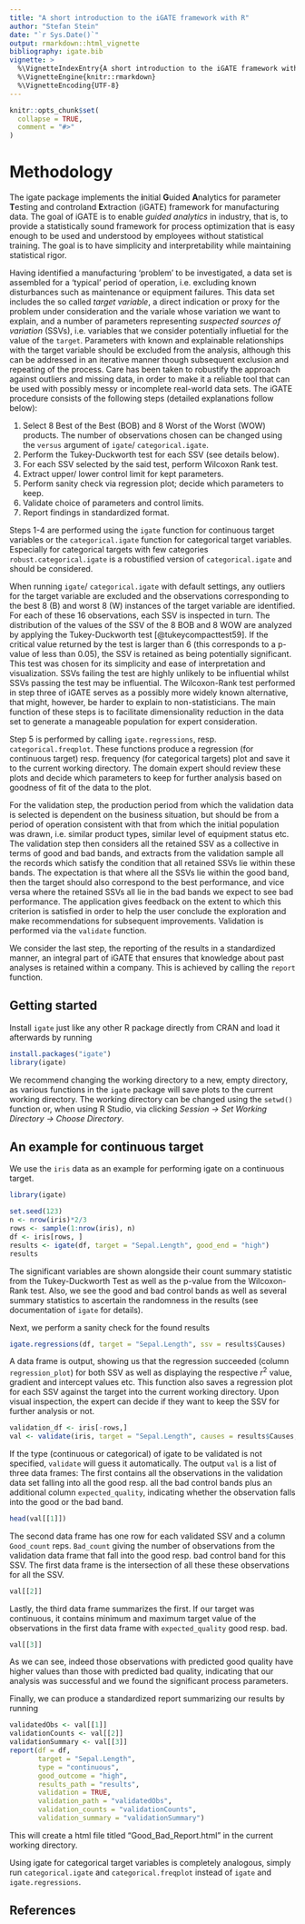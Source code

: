 ```yaml
---
title: "A short introduction to the iGATE framework with R"
author: "Stefan Stein"
date: "`r Sys.Date()`"
output: rmarkdown::html_vignette
bibliography: igate.bib
vignette: >
  %\VignetteIndexEntry{A short introduction to the iGATE framework with R}
  %\VignetteEngine{knitr::rmarkdown}
  %\VignetteEncoding{UTF-8}
---
```


```r
knitr::opts_chunk$set(
  collapse = TRUE,
  comment = "#>"
)
```

# Methodology

The igate package implements the **i**nitial **G**uided **A**nalytics for parameter **T**esting and controland **E**xtraction (iGATE) framework for manufacturing data. The goal of iGATE is to enable *guided analytics* in industry, that is, to provide a statistically sound framework for process optimization that is easy enough to be used and understood by employees without statistical training. The goal is to have simplicity and interpretability while maintaining statistical rigor.

Having identified a manufacturing ‘problem’ to be investigated, a data set is assembled for a ‘typical’ period of
operation, i.e. excluding known disturbances such as maintenance or equipment failures. This
data set includes the so called *target variable*, a direct indication or proxy for the problem under
consideration and the variale whose variation we want to explain, and a number of parameters representing *suspected sources of variation*
(SSVs), i.e. variables that we consider potentially influetial for the value of the `target`. Parameters with known and explainable relationships with the target variable should be
excluded from the analysis, although this can be addressed in an iterative manner though
subsequent exclusion and repeating of the process. Care has been taken to robustify the approach against outliers and missing data, in order to make it a reliable tool that can be used with possibly messy or incomplete real-world data sets. The iGATE procedure consists of the following steps (detailed explanations follow below):

1. Select 8 Best of the Best (BOB) and 8 Worst of the Worst (WOW) products. The number of observations chosen can be changed using the `versus` argument of `igate`/ `categorical.igate`.
1. Perform the Tukey-Duckworth test for each SSV (see details below).
1. For each SSV selected by the said test, perform Wilcoxon Rank test.
1. Extract upper/ lower control limit for kept parameters.
1. Perform sanity check via regression plot; decide which parameters to keep.
1. Validate choice of parameters and control limits.
1. Report findings in standardized format.

Steps 1-4 are performed using the `igate` function for continuous target variables or the `categorical.igate` function for categorical target variables. Especially for categorical targets with few categories `robust.categorical.igate` is a robustified version of `categorical.igate` and should be considered.

When running `igate`/ `categorical.igate` with default settings, any outliers for the target variable are excluded and the observations corresponding to the best 8 (B) and worst 8 (W) instances of the target variable are identified. For each of
these 16 observations, each SSV is inspected in turn. The distribution of the values of the SSV of the 8 BOB and 8 WOW are analyzed by applying the Tukey-Duckworth test [@tukeycompacttest59]. If the critical value returned by the test is larger than 6 (this corresponds to a p-value of less than 0.05), the SSV is retained as being potentially significant.
This test was chosen for its simplicity and ease of interpretation and visualization. SSVs failing the test are highly unlikely to be influential whilst SSVs
passing the test may be influential. The Wilcoxon-Rank test performed in step three of iGATE serves as a possibly more widely known alternative, that might, however, be harder to explain to non-statisticians. The main function of these steps is to facilitate dimensionality reduction in the data set to generate a manageable population for expert consideration.

Step 5 is performed by calling `igate.regressions`, resp. `categorical.freqplot`. These functions produce a regression (for continuous target) resp. frequency (for categorical targets) plot and save it to the current working directory. The domain expert should review these plots and decide which parameters to keep for further analysis based on goodness of fit of the data to the plot.

For the validation step, the production period from which the validation data is selected is dependent on the business situation, but should be from a period of operation consistent with that from which the initial
population was drawn, i.e. similar product types, similar level of equipment status etc. The
validation step then considers all the retained SSV as a collective in terms of good and bad
bands, and extracts from the validation sample all the records which satisfy the condition that all
retained SSVs lie within these bands. The expectation is that where all the SSVs lie within the
good band, then the target should also correspond to the best performance, and vice versa
where the retained SSVs all lie in the bad bands we expect to see bad performance. The application gives feedback on the extent to
which this criterion is satisfied in order to help the user conclude the exploration and make
recommendations for subsequent improvements. Validation is performed via the `validate` function.

We consider the last step, the reporting of the results in a standardized manner, an integral part of iGATE that ensures that knowledge about past analyses is retained within a company. This is achieved by calling the `report` function.

## Getting started

Install `igate` just like any other R package directly from CRAN and load it afterwards by running
```r
install.packages("igate")
library(igate)
```

We recommend changing the working directory to a new, empty directory, as various functions in the `igate` package will save plots to the current working directory. The working directory can be changed using the `setwd()` function or, when using R Studio, via clicking *Session -> Set Working Directory -> Choose Directory*. 

## An example for continuous target

We use the `iris` data as an example for performing igate on a continuous target.
```r
library(igate)
```


```r
set.seed(123)
n <- nrow(iris)*2/3
rows <- sample(1:nrow(iris), n)
df <- iris[rows, ]
results <- igate(df, target = "Sepal.Length", good_end = "high")
results
```

The significant variables are shown alongside their count summary statistic from the Tukey-Duckworth Test as well as the p-value from the Wilcoxon-Rank test. Also, we see the good and bad control bands as well as several summary statistics to ascertain the randomness in the results (see documentation of `igate` for details).

Next, we perform a sanity check for the found results
```r
igate.regressions(df, target = "Sepal.Length", ssv = results$Causes)
```

A data frame is output, showing us that the regression succeeded (column `regression_plot`) for both SSV as well as displaying the respective $r^2$ value, gradient and intercept values etc. This function also saves a regression plot for each SSV against the target into the current working directory. Upon visual inspection, the expert can decide if they want to keep the SSV for further analysis or not.

```r
validation_df <- iris[-rows,]
val <- validate(iris, target = "Sepal.Length", causes = results$Causes, results_df = results)
```

If the type (continuous or categorical) of igate to be validated is not specified, `validate` will guess it automatically. The output `val` is a list of three data frames: The first contains all the observations in the validation data set falling into all the good resp. all the bad control bands plus an additional column `expected_quality`, indicating whether the observation falls into the good or the bad band.

```r
head(val[[1]])
```


The second data frame has one row for each validated SSV and a column `Good_count` reps. `Bad_count` giving the number of observations from the validation data frame that fall into the good resp. bad control band for this SSV. The first data frame is the intersection of all these these observations for all the SSV.

```r
val[[2]]
```

Lastly, the third data frame summarizes the first. If our target was continuous, it contains minimum and maximum target value of the observations in the first data frame with `expected_quality` good resp. bad.

```r
val[[3]]
```

As we can see, indeed those observations with predicted good quality have higher values than those with predicted bad quality, indicating that our analysis was successful and we found the significant process parameters.

Finally, we can produce a standardized report summarizing our results by running

```r
validatedObs <- val[[1]]
validationCounts <- val[[2]]
validationSummary <- val[[3]]
report(df = df, 
       target = "Sepal.Length",
       type = "continuous", 
       good_outcome = "high",
       results_path = "results", 
       validation = TRUE, 
       validation_path = "validatedObs",
       validation_counts = "validationCounts", 
       validation_summary = "validationSummary")
```

This will create a html file titled "Good_Bad_Report.html" in the current working directory.

Using igate for categorical target variables is completely analogous, simply run `categorical.igate` and `categorical.freqplot` instead of `igate` and `igate.regressions`.

## References


